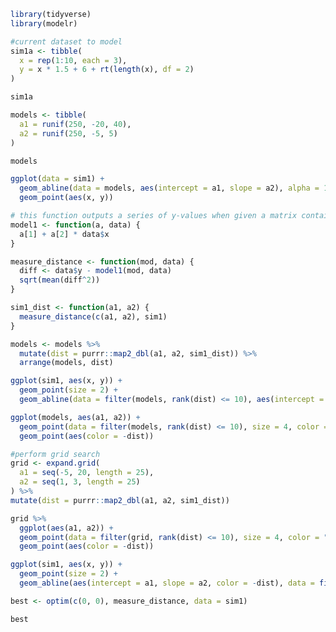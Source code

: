 ```r
library(tidyverse)
library(modelr)
```

```r
#current dataset to model
sim1a <- tibble(
  x = rep(1:10, each = 3),
  y = x * 1.5 + 6 + rt(length(x), df = 2)
)

sim1a


```

```r
models <- tibble(
  a1 = runif(250, -20, 40),
  a2 = runif(250, -5, 5)
)

models

ggplot(data = sim1) + 
  geom_abline(data = models, aes(intercept = a1, slope = a2), alpha = 1/4) + 
  geom_point(aes(x, y))
```

```r
# this function outputs a series of y-values when given a matrix containing y-intercepts and slopes, and a dataset
model1 <- function(a, data) {
  a[1] + a[2] * data$x
}
```

```r
measure_distance <- function(mod, data) {
  diff <- data$y - model1(mod, data)
  sqrt(mean(diff^2))
}
```

```r
sim1_dist <- function(a1, a2) {
  measure_distance(c(a1, a2), sim1)
}

models <- models %>%
  mutate(dist = purrr::map2_dbl(a1, a2, sim1_dist)) %>%
  arrange(models, dist)
```

```r
ggplot(sim1, aes(x, y)) + 
  geom_point(size = 2) + 
  geom_abline(data = filter(models, rank(dist) <= 10), aes(intercept = a1, slope = a2, color = -dist))
```

```r
ggplot(models, aes(a1, a2)) + 
  geom_point(data = filter(models, rank(dist) <= 10), size = 4, color = "red") + 
  geom_point(aes(color = -dist))
```

```r
#perform grid search
grid <- expand.grid(
  a1 = seq(-5, 20, length = 25),
  a2 = seq(1, 3, length = 25)
) %>%
mutate(dist = purrr::map2_dbl(a1, a2, sim1_dist))

grid %>%
  ggplot(aes(a1, a2)) + 
  geom_point(data = filter(grid, rank(dist) <= 10), size = 4, color = "red") + 
  geom_point(aes(color = -dist))
```

```r
ggplot(sim1, aes(x, y)) + 
  geom_point(size = 2) + 
  geom_abline(aes(intercept = a1, slope = a2, color = -dist), data = filter(grid, rank(dist) <= 10))
```

```r
best <- optim(c(0, 0), measure_distance, data = sim1)

best
```


